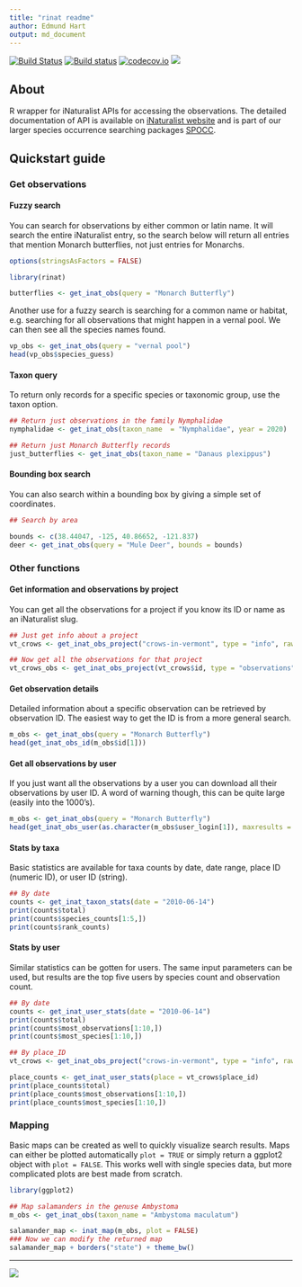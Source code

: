 ```yaml
---
title: "rinat readme"
author: Edmund Hart
output: md_document
---
```


[![Build Status](https://api.travis-ci.org/ropensci/rinat.png)](https://travis-ci.org/ropensci/rinat)
[![Build status](https://ci.appveyor.com/api/projects/status/gv7s9um107bep4na/branch/master)](https://ci.appveyor.com/project/sckott/rinat/branch/master)
[![codecov.io](https://codecov.io/github/ropensci/rinat/coverage.svg?branch=master)](https://codecov.io/github/ropensci/rinat?branch=master)
[![](https://cranlogs.r-pkg.org/badges/grand-total/rinat)](http://cran.rstudio.com/web/packages/rinat/index.html)


## About

R wrapper for iNaturalist APIs for accessing the observations. The detailed documentation of API is available on [iNaturalist website](http://www.inaturalist.org/pages/api+reference) and is part of our larger species occurrence searching packages [SPOCC](http://github.com/ropensci/spocc).


## Quickstart guide

### Get observations

#### Fuzzy search

You can search for observations by either common or latin name. It will search the entire iNaturalist entry, so the search below will return all entries that mention Monarch butterflies, not just entries for Monarchs.
```r
options(stringsAsFactors = FALSE)
```

```r
library(rinat)

butterflies <- get_inat_obs(query = "Monarch Butterfly")
```

Another use for a fuzzy search is searching for a common name or habitat, e.g. searching for all observations that might happen in a vernal pool. We can then see all the species names found.

```r
vp_obs <- get_inat_obs(query = "vernal pool")
head(vp_obs$species_guess)
```


#### Taxon query

To return only records for a specific species or taxonomic group, use the taxon option.

```r
## Return just observations in the family Nymphalidae
nymphalidae <- get_inat_obs(taxon_name  = "Nymphalidae", year = 2020)

## Return just Monarch Butterfly records
just_butterflies <- get_inat_obs(taxon_name = "Danaus plexippus")
```


#### Bounding box search

You can also search within a bounding box by giving a simple set of coordinates.

```r
## Search by area

bounds <- c(38.44047, -125, 40.86652, -121.837)
deer <- get_inat_obs(query = "Mule Deer", bounds = bounds)
```


### Other functions

#### Get information and observations by project

You can get all the observations for a project if you know its ID or name as an iNaturalist slug.

```r
## Just get info about a project
vt_crows <- get_inat_obs_project("crows-in-vermont", type = "info", raw = FALSE)
```

```r
## Now get all the observations for that project
vt_crows_obs <- get_inat_obs_project(vt_crows$id, type = "observations")
```


#### Get observation details

Detailed information about a specific observation can be retrieved by observation ID. The easiest way to get the ID is from a more general search.


```r
m_obs <- get_inat_obs(query = "Monarch Butterfly")
head(get_inat_obs_id(m_obs$id[1]))
```


#### Get all observations by user

If you just want all the observations by a user you can download all their observations by user ID. A word of warning though, this can be quite large (easily into the 1000's).


```r
m_obs <- get_inat_obs(query = "Monarch Butterfly")
head(get_inat_obs_user(as.character(m_obs$user_login[1]), maxresults = 20))[,1:5]
```

#### Stats by taxa

Basic statistics are available for taxa counts by date, date range, place ID (numeric ID), or user ID (string).


```r
## By date
counts <- get_inat_taxon_stats(date = "2010-06-14")
print(counts$total)
print(counts$species_counts[1:5,])
print(counts$rank_counts)
```

#### Stats by user

Similar statistics can be gotten for users. The same input parameters can be used, but results are the top five users by species count and observation count.


```r
## By date
counts <- get_inat_user_stats(date = "2010-06-14")
print(counts$total)
print(counts$most_observations[1:10,])
print(counts$most_species[1:10,])
```


```r

## By place_ID
vt_crows <- get_inat_obs_project("crows-in-vermont", type = "info", raw = FALSE)
```


```r
place_counts <- get_inat_user_stats(place = vt_crows$place_id)
print(place_counts$total)
print(place_counts$most_observations[1:10,])
print(place_counts$most_species[1:10,])

```



### Mapping

Basic maps can be created as well to quickly visualize search results.  Maps can either be plotted automatically `plot = TRUE` or simply return a ggplot2 object with `plot = FALSE`.  This works well with single species data, but more complicated plots are best made from scratch.


```r
library(ggplot2)

## Map salamanders in the genuse Ambystoma
m_obs <- get_inat_obs(taxon_name = "Ambystoma maculatum")

salamander_map <- inat_map(m_obs, plot = FALSE)
### Now we can modify the returned map
salamander_map + borders("state") + theme_bw()
```

---

[![](http://ropensci.org/public_images/github_footer.png)](https://ropensci.org/)